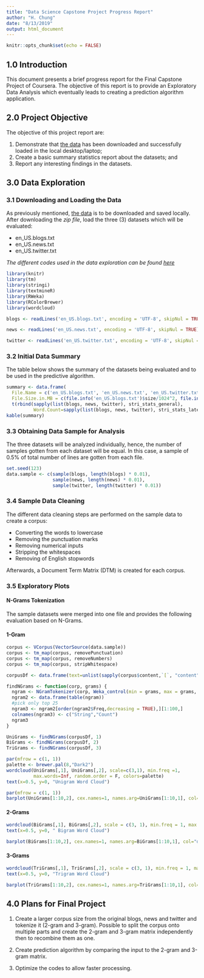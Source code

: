 ---
title: "Data Science Capstone Project Progress Report"
author: "H. Chung"
date: "8/13/2019"
output: html_document
---

```{r setup, include=FALSE}
knitr::opts_chunk$set(echo = FALSE)
```

## **1.0 Introduction**
This document presents a brief progress report for the Final Capstone Project of Coursera. The objective of this report is to provide an Exploratory Data Analysis which eventually leads to creating a prediction algorithm application. 

## **2.0 Project Objective**
The objective of this project report are: 

1. Demonstrate that [the data](https://d396qusza40orc.cloudfront.net/dsscapstone/dataset/Coursera-SwiftKey.zip) has been downloaded and successfully loaded in the local desktop/laptop; 
2. Create a basic summary statistics report about the datasets; and
3. Report any interesting findings in the datasets. 

## **3.0 Data Exploration**
### 3.1 Downloading and Loading the Data 
As previously mentioned, [the data](https://d396qusza40orc.cloudfront.net/dsscapstone/dataset/Coursera-SwiftKey.zip) is to be downloaded and saved locally. After downloading the *zip file*, load the three (3) datasets which will be evaluated:  
<ul> <li>en_US.blogs.txt  
<li> en_US.news.txt
<li> en_US.twitter.txt
</ul>

*The different codes used in the data exploration can be found [here](https://github.com/hlchung/Capstone-Project)*

```{r, message=FALSE, warning=FALSE, error=FALSE}
library(knitr)
library(tm)
library(stringi)
library(textmineR)
library(RWeka)
library(RColorBrewer)
library(wordcloud)

blogs <- readLines('en_US.blogs.txt', encoding = 'UTF-8', skipNul = TRUE)

news <- readLines('en_US.news.txt', encoding = 'UTF-8', skipNul = TRUE)

twitter <- readLines('en_US.twitter.txt', encoding = 'UTF-8', skipNul = TRUE)
```

### 3.2 Initial Data Summary 
The table below shows the summary of the datasets being evaluated and to be used in the predictive algorithm.
```{r}
summary <- data.frame(
  File.Name = c('en_US.blogs.txt', 'en_US.news.txt', 'en_US.twitter.txt'), 
  File.Size.in.MB = c(file.info('en_US.blogs.txt')$size/1024^2, file.info('en_US.news.txt')$size/1024^2, file.info('en_US.twitter.txt')$size/1024^2),
  t(rbind(sapply(list(blogs, news, twitter), stri_stats_general),
          Word.Count=sapply(list(blogs, news, twitter), stri_stats_latex)[4,])))
kable(summary)
```

### 3.3 Obtaining Data Sample for Analysis
The three datasets will be analyzed individually, hence, the number of samples gotten from each dataset will be equal. In this case, a sample of 0.5% of total number of lines are gotten from each file.

```{r}
set.seed(123)
data.sample <- c(sample(blogs, length(blogs) * 0.01),
                 sample(news, length(news) * 0.01),
                 sample(twitter, length(twitter) * 0.01))
```

### 3.4 Sample Data Cleaning
The different data cleaning steps are performed on the sample data to create a corpus:  

- Converting the words to lowercase 
- Removing the punctuation marks 
- Removing numerical inputs 
- Stripping the whitespaces 
- Removing of English stopwords 

Afterwards, a Document Term Matrix (DTM) is created for each corpus. 

### 3.5 Exploratory Plots 
#### **N-Grams Tokenization**
The sample datasets were merged into one file and provides the following evaluation based on N-Grams. 

#### 1-Gram 
```{r, warning = FALSE}
corpus <- VCorpus(VectorSource(data.sample))
corpus <- tm_map(corpus, removePunctuation)
corpus <- tm_map(corpus, removeNumbers)
corpus <- tm_map(corpus, stripWhitespace)
```

```{r, warning=FALSE, error = FALSE}
corpusDf <- data.frame(text=unlist(sapply(corpus$content,`[`, "content")),stringsAsFactors=F)

findNGrams <- function(corp, grams) {
  ngram <- NGramTokenizer(corp, Weka_control(min = grams, max = grams, delimiters = " \\r\\n\\t.,;:\"()?!"))
  ngram2 <- data.frame(table(ngram))
  #pick only top 25
  ngram3 <- ngram2[order(ngram2$Freq,decreasing = TRUE),][1:100,]
  colnames(ngram3) <- c("String","Count")
  ngram3
}

UniGrams <- findNGrams(corpusDf, 1)
BiGrams <- findNGrams(corpusDf, 2)
TriGrams <- findNGrams(corpusDf, 3)

par(mfrow = c(1, 1))
palette <- brewer.pal(8,"Dark2")
wordcloud(UniGrams[,1], UniGrams[,2], scale=c(3,1), min.freq =1, 
          max.words=Inf, random.order = F, colors=palette)
text(x=0.5, y=0, "Unigram Word Cloud")

par(mfrow = c(1, 1))
barplot(UniGrams[1:10,2], cex.names=1, names.arg=UniGrams[1:10,1], col="darkblue", main="Histogram for Unigrams", las=2)
```

#### 2-Grams
```{r}
wordcloud(BiGrams[,1], BiGrams[,2], scale = c(3, 1), min.freq = 1, max.words=Inf, random.order = F, ordered.colors = F, colors = palette)
text(x=0.5, y=0, " Bigram Word Cloud")

barplot(BiGrams[1:10,2], cex.names=1, names.arg=BiGrams[1:10,1], col="darkblue", main="Histogram for Bigrams", las=2)
```

#### 3-Grams
```{r, warning=FALSE, error = FALSE}
wordcloud(TriGrams[,1], TriGrams[,2], scale = c(3, 1), min.freq = 1, max.words=Inf, random.order = F, ordered.colors = F, colors = palette)
text(x=0.5, y=0, "Trigram Word Cloud")

barplot(TriGrams[1:10,2], cex.names=1, names.arg=TriGrams[1:10,1], col="darkblue ", main="Histogram for Trigrams", las=2)
```

## **4.0 Plans for Final Project**

1. Create a larger corpus size from the original blogs, news and twitter and tokenize it (2-gram and 3-gram). Possible to split the corpus onto multiple parts and create the 2-gram and 3-gram matrix independently then to recombine them as one. 

2. Create prediction algorithm by comparing the input to the 2-gram and 3-gram matrix. 

3. Optimize the codes to allow faster processing.